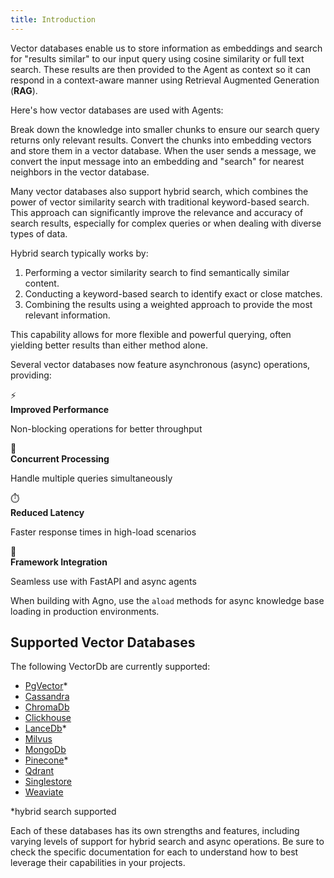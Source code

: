 ```yaml
---
title: Introduction
---
```


Vector databases enable us to store information as embeddings and search for "results similar" to our input query using cosine similarity or full text search. These results are then provided to the Agent as context so it can respond in a context-aware manner using Retrieval Augmented Generation (**RAG**).

Here's how vector databases are used with Agents:

<Steps>
  <Step title="Chunk the information">
    Break down the knowledge into smaller chunks to ensure our search query
    returns only relevant results.
  </Step>
  <Step title="Load the knowledge base">
    Convert the chunks into embedding vectors and store them in a vector
    database.
  </Step>
  <Step title="Search the knowledge base">
    When the user sends a message, we convert the input message into an
    embedding and "search" for nearest neighbors in the vector database.
  </Step>
</Steps>

Many vector databases also support hybrid search, which combines the power of vector similarity search with traditional keyword-based search. This approach can significantly improve the relevance and accuracy of search results, especially for complex queries or when dealing with diverse types of data.

Hybrid search typically works by:

1. Performing a vector similarity search to find semantically similar content.
2. Conducting a keyword-based search to identify exact or close matches.
3. Combining the results using a weighted approach to provide the most relevant information.

This capability allows for more flexible and powerful querying, often yielding better results than either method alone.

<Card title="⚡ Async Support Now Available">
  <div className="mt-2">
    <p>
      Several vector databases now feature asynchronous (async) operations, providing:
    </p>
    <div className="grid grid-cols-1 md:grid-cols-2 gap-3 mt-4">
      <div className="flex items-center">
        <div className="flex-shrink-0 text-primary">⚡</div>
        <div className="ml-2">
          <strong>Improved Performance</strong>
          <p className="text-sm">Non-blocking operations for better throughput</p>
        </div>
      </div>
      <div className="flex items-center">
        <div className="flex-shrink-0 text-primary">🔄</div>
        <div className="ml-2">
          <strong>Concurrent Processing</strong>
          <p className="text-sm">Handle multiple queries simultaneously</p>
        </div>
      </div>
      <div className="flex items-center">
        <div className="flex-shrink-0 text-primary">⏱️</div>
        <div className="ml-2">
          <strong>Reduced Latency</strong>
          <p className="text-sm">Faster response times in high-load scenarios</p>
        </div>
      </div>
      <div className="flex items-center">
        <div className="flex-shrink-0 text-primary">🔌</div>
        <div className="ml-2">
          <strong>Framework Integration</strong>
          <p className="text-sm">Seamless use with FastAPI and async agents</p>
        </div>
      </div>
    </div>
    <Tip className="mt-4">
      When building with Agno, use the <code>aload</code> methods for async knowledge base loading in production environments.
    </Tip>
  </div>
</Card>

## Supported Vector Databases

The following VectorDb are currently supported:

- [PgVector](/vectordb/pgvector)\*
- [Cassandra](/vectordb/cassandra)
- [ChromaDb](/vectordb/chroma)
- [Clickhouse](/vectordb/clickhouse)
- [LanceDb](/vectordb/lancedb)\*
- [Milvus](/vectordb/milvus)
- [MongoDb](/vectordb/mongodb)
- [Pinecone](/vectordb/pinecone)\*
- [Qdrant](/vectordb/qdrant)
- [Singlestore](/vectordb/singlestore)
- [Weaviate](/vectordb/weaviate)

\*hybrid search supported

Each of these databases has its own strengths and features, including varying levels of support for hybrid search and async operations. Be sure to check the specific documentation for each to understand how to best leverage their capabilities in your projects.
